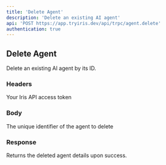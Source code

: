 ```yaml
---
title: 'Delete Agent'
description: 'Delete an existing AI agent'
api: 'POST https://app.tryiris.dev/api/trpc/agent.delete'
authentication: true
---
```


## Delete Agent

Delete an existing AI agent by its ID.

### Headers

<ParamField header="IRIS_ACCESS_TOKEN" type="string" required>
  Your Iris API access token
</ParamField>

### Body

<ParamField body="data" type="object" required>
  <Expandable title="properties">
    <ParamField body="where" type="object" required>
      <Expandable title="properties">
        <ParamField body="id" type="string" required>
          The unique identifier of the agent to delete
        </ParamField>
      </Expandable>
    </ParamField>
  </Expandable>
</ParamField>

### Response

Returns the deleted agent details upon success.
